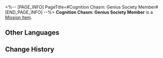 <%-- [PAGE_INFO]
PageTitle=#Cognition Chasm: Genius Society Member#
[END_PAGE_INFO] --%>
{{Item Infobox
|id          = 140325
|image       = Item Cognition Chasm- Genius Society Member.png
|type        = Mission Item
|invCategory = Missions
|rarity      = 3
|effect      = 
|description = "Let me describe it again in case you forgot: It's an energy lifeform. It doesn't have a body, but it is alive."<br />"An energy lifeform?"<br />"That's not the point. I wouldn't be bothering with it if it didn't have something to do with the Genius Society."
}}
'''Cognition Chasm: Genius Society Member''' is a [[Mission Item]].

==Other Languages==
{{Other Languages
|en   = Cognition Chasm: Genius Society Member
|zhs  = 记忆盲点·天才俱乐部成员
|zht  = 記憶盲點•天才俱樂部成員
|ja   = 記憶の盲点・天才クラブのメンバー
|ko   = 기억의 맹점•지니어스 클럽 회원
|es   = Laguna mental: Miembro del Círculo de Genios
|fr   = Bribes de souvenirs&nbsp;: Membre de la Société des génies
|ru   = Бездна памяти: Член Общества гениев
|th   = จุดบอดความทรงจำ: สมาชิกสมาคมอัจฉริยะ
|vi   = Điểm Mù Ký Ức - Thành Viên CLB Thiên Tài
|de   = Erinnerungslücke: Mitglied der Geniusgesellschaft
|id   = Titik Buta Memori: Anggota Genius Society
|pt   = Abismo de Cognição: Membro da Sociedade de Gênios
}}

==Change History==
{{Change History|1.6}}